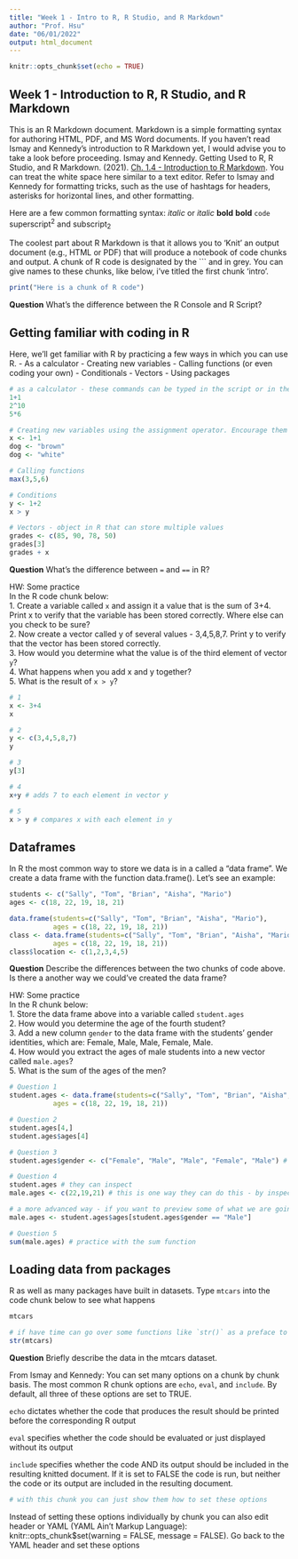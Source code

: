 ```yaml
---
title: "Week 1 - Intro to R, R Studio, and R Markdown"
author: "Prof. Hsu"
date: "06/01/2022"
output: html_document
---
```


```r
knitr::opts_chunk$set(echo = TRUE)
```

## Week 1 - Introduction to R, R Studio, and R Markdown 

This is an R Markdown document. Markdown is a simple formatting syntax for authoring HTML, PDF, and MS Word documents. If you haven't read Ismay and Kennedy's introduction to R Markdown yet, I would advise you to take a look before proceeding. Ismay and Kennedy. Getting Used to R, R Studio, and R Markdown. (2021). [Ch. 1.4 - Introduction to R Markdown](https://rbasics.netlify.app/4-rmarkdown.html). You can treat the white space here similar to a text editor. Refer to Ismay and Kennedy for formatting tricks, such as the use of hashtags for headers, asterisks for horizontal lines, and other formatting.

Here are a few common formatting syntax:
*italic*  or _italic_
**bold**   __bold__
`code`
superscript^2^ and subscript~2~

The coolest part about R Markdown is that it allows you to 'Knit' an output document (e.g., HTML or PDF) that will produce a notebook of code chunks and output. A chunk of R code is designated by the ``` and in grey. You can give names to these chunks, like below, i've titled the first chunk 'intro'. 

```r
print("Here is a chunk of R code")

```
**Question**
What's the difference between the R Console and R Script? 

## Getting familiar with coding in R
Here, we'll get familiar with R by practicing a few ways in which you can use R. 
- As a calculator
- Creating new variables
- Calling functions (or even coding your own)
- Conditionals
- Vectors
- Using packages

```r
# as a calculator - these commands can be typed in the script or in the console directly. Just remember that whatever is typed in the console isn't saved.
1+1
2^10
5*6

# Creating new variables using the assignment operator. Encourage them not to use `=`
x <- 1+1 
dog <- "brown"
dog <- "white"

# Calling functions
max(3,5,6)

# Conditions
y <- 1+2
x > y

# Vectors - object in R that can store multiple values 
grades <- c(85, 90, 78, 50)
grades[3]
grades + x

```
**Question**
What's the difference between `=` and `==` in R?

HW: Some practice  
In the R code chunk below:  
1. Create a variable called `x` and assign it a value that is the sum of 3+4. Print x to verify that the variable has been stored correctly. Where else can you check to be sure?  
2. Now create a vector called y of several values -  3,4,5,8,7. Print y to verify that the vector has been stored correctly.  
3. How would you determine what the value is of the third element of vector `y`?  
4. What happens when you add x and y together?  
5. What is the result of `x > y`?  
```r
# 1
x <- 3+4
x

# 2
y <- c(3,4,5,8,7)
y

# 3
y[3]

# 4
x+y # adds 7 to each element in vector y

# 5
x > y # compares x with each element in y
```

## Dataframes 
In R the most common way to store we data is in a called a “data frame”. We create a data frame with the function data.frame(). Let's see an example:
```r
students <- c("Sally", "Tom", "Brian", "Aisha", "Mario")
ages <- c(18, 22, 19, 18, 21)

data.frame(students=c("Sally", "Tom", "Brian", "Aisha", "Mario"), 
           ages = c(18, 22, 19, 18, 21))
class <- data.frame(students=c("Sally", "Tom", "Brian", "Aisha", "Mario"), 
           ages = c(18, 22, 19, 18, 21))
class$location <- c(1,2,3,4,5)

```
**Question**
Describe the differences between the two chunks of code above. Is there a another way we could've created the data frame?  

HW: Some practice  
In the R chunk below:  
1. Store the data frame above into a variable called `student.ages`  
2. How would you determine the age of the fourth student?  
3. Add a new column `gender` to the data frame with the students' gender identities, which are: Female, Male, Male, Female, Male.  
4. How would you extract the ages of male students into a new vector called `male.ages`?  
5. What is the sum of the ages of the men?  
```r

# Question 1
student.ages <- data.frame(students=c("Sally", "Tom", "Brian", "Aisha", "Mario"), 
           ages = c(18, 22, 19, 18, 21))

# Question 2
student.ages[4,] 
student.ages$ages[4]

# Question 3
student.ages$gender <- c("Female", "Male", "Male", "Female", "Male") # i didn't get a chance to talk about what the `$` operator means. you can describe it as a way to access/define a variable in a dataframe.

# Question 4
student.ages # they can inspect 
male.ages <- c(22,19,21) # this is one way they can do this - by inspecting the student.ages and then creating a new vector

# a more advanced way - if you want to preview some of what we are going to do next week is to show them how to do this with the dollar operator and a conditional statement
male.ages <- student.ages$ages[student.ages$gender == "Male"] 

# Question 5
sum(male.ages) # practice with the sum function
```

## Loading data from packages

R as well as many packages have built in datasets. Type `mtcars` into the code chunk below to see what happens

```r
mtcars

# if have time can go over some functions like `str()` as a preface to data type.
str(mtcars)

```
**Question**
Briefly describe the data in the mtcars dataset. 

From Ismay and Kennedy: 
You can set many options on a chunk by chunk basis. The most common R chunk options are `echo`, `eval`, and `include`. By default, all three of these options are set to TRUE.

`echo` dictates whether the code that produces the result should be printed before the corresponding R output

`eval` specifies whether the code should be evaluated or just displayed without its output

`include` specifies whether the code AND its output should be included in the resulting knitted document. If it is set to FALSE the code is run, but neither the code or its output are included in the resulting document.

```r
# with this chunk you can just show them how to set these options

```

Instead of setting these options individually by chunk you can also edit header or YAML (YAML Ain't Markup Language): knitr::opts_chunk$set(warning = FALSE, message = FALSE). Go back to the YAML header and set these options 
